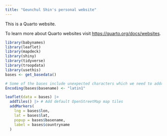 ```yaml
---
title: "Geunchul Shin's personal website"
---
```


This is a Quarto website.

To learn more about Quarto websites visit <https://quarto.org/docs/websites>.

```r
library(babynames)
library(leaflet)
library(mapdeck)
library(shiny)
library(tidyverse)
library(troopdata)
library(usethis)
bases <- get_basedata()

# Some of the bases include unexpected characters which we need to address
Encoding(bases$basename) <- "latin1"

leaflet(data = bases) |>
  addTiles() |> # Add default OpenStreetMap map tiles
  addMarkers(
    lng = bases$lon,
    lat = bases$lat,
    popup = bases$basename,
    label = bases$countryname
  )
```
